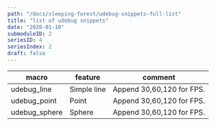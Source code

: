 ```yaml
---
path: "/docs/sleeping-forest/udebug-snippets-full-list"
title: "list of udebug snippets"
date: "2020-01-10"
submoduleID: 2
seriesID: 4
seriesIndex: 2
draft: false
---
```


| macro         | feature     | comment                   |
| ------------- | ----------- | ------------------------- |
| udebug_line   | Simple line | Append 30,60,120 for FPS. |
| udebug_point  | Point       | Append 30,60,120 for FPS. |
| udebug_sphere | Sphere      | Append 30,60,120 for FPS. |
